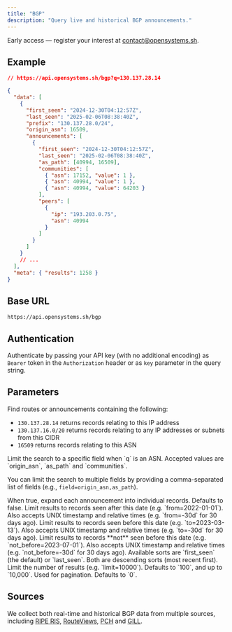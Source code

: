 ```yaml
---
title: "BGP"
description: "Query live and historical BGP announcements."
---
```


<Note>Early access — register your interest at contact@opensystems.sh.</Note>

## Example

```json
// https://api.opensystems.sh/bgp?q=130.137.28.14

{
  "data": [
    {
      "first_seen": "2024-12-30T04:12:57Z",
      "last_seen": "2025-02-06T08:38:40Z",
      "prefix": "130.137.28.0/24",
      "origin_asn": 16509,
      "announcements": [
        {
          "first_seen": "2024-12-30T04:12:57Z",
          "last_seen": "2025-02-06T08:38:40Z",
          "as_path": [40994, 16509],
          "communities": [
            { "asn": 17152, "value": 1 },
            { "asn": 40994, "value": 1 },
            { "asn": 40994, "value": 64203 }
          ],
          "peers": [
            {
              "ip": "193.203.0.75",
              "asn": 40994
            }
          ]
        }
      ]
    }
    // ...
  ],
  "meta": { "results": 1258 }
}
```

## Base URL

```
https://api.opensystems.sh/bgp
```

## Authentication

Authenticate by passing your API key (with no additional encoding) as `Bearer` token in the `Authorization` header or as `key` parameter in the query string.

## Parameters

<ParamField query="q" type="string" required>
  Find routes or announcements containing the following:

- `130.137.28.14` returns records relating to this IP address
- `130.137.16.0/20` returns records relating to any IP addresses or subnets from this CIDR
- `16509` returns records relating to this ASN

</ParamField>

<ParamField query="field" type="string">
  Limit the search to a specific field when `q` is an ASN. Accepted values are `origin_asn`, `as_path` and `communities`.

You can limit the search to multiple fields by providing a comma-separated list of fields (e.g., `field=origin_asn,as_path`).

</ParamField>

<ParamField query="expand" type="boolean">
  When true, expand each announcement into individual records. Defaults to
  false.
</ParamField>

<ParamField query="from" type="datetime">
  Limit results to records seen after this date (e.g. `from=2022-01-01`). Also
  accepts UNIX timestamp and relative times (e.g. `from=-30d` for 30 days ago).
</ParamField>

<ParamField query="to" type="datetime">
  Limit results to records seen before this date (e.g. `to=2023-03-13`). Also
  accepts UNIX timestamp and relative times (e.g. `to=-30d` for 30 days ago).
</ParamField>

<ParamField query="not_before" type="datetime">
  Limit results to records **not** seen before this date (e.g.
  `not_before=2023-07-01`). Also accepts UNIX timestamp and relative times (e.g.
  `not_before=-30d` for 30 days ago).
</ParamField>

<ParamField query="sort" type="string">
  Available sorts are `first_seen` (the default) or `last_seen`. Both are
  descending sorts (most recent first).
</ParamField>

<ParamField query="limit" type="number">
  Limit the number of results (e.g. `limit=10000`). Defaults to `100`, and up to
  `10,000`.
</ParamField>

<ParamField query="offset" type="number">
  Used for pagination. Defaults to `0`.
</ParamField>

## Sources

We collect both real-time and historical BGP data from multiple sources, including [RIPE RIS](https://www.ripe.net/analyse/internet-measurements/routing-information-service-ris), [RouteViews](http://www.routeviews.org), [PCH](https://www.pch.net/resources/Raw_Routing_Data) and [GILL](https://bgproutes.io/gill).
